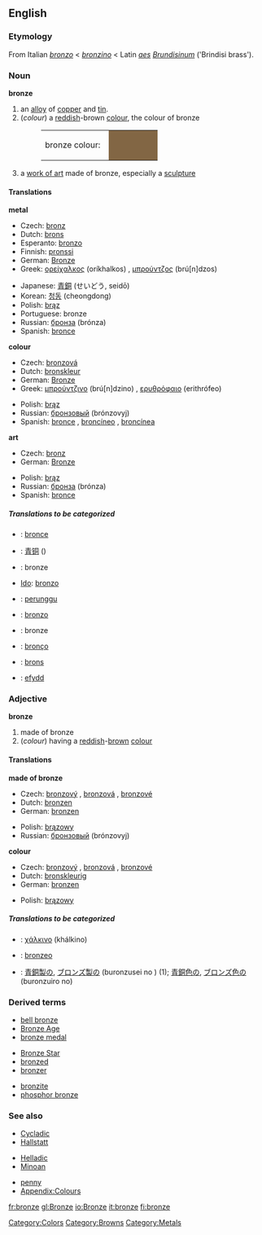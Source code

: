 {{wikipedia}}
==English==

===Etymology===
From Italian ''[[bronzo]]'' < ''[[bronzino]]'' < Latin ''[[aes]] [[Brundisinus|Brundisinum]]'' ('Brindisi brass').

===Noun===
'''bronze'''

#<!--DefA-->an [[alloy]] of [[copper]] and [[tin]].
#<!--DefB-->(''colour'') a [[red]]dish-brown [[color|colour]], the colour of bronze
#:<table><tr><td>bronze colour: &nbsp;</td><td bgcolor="#826644" width="80">&nbsp; </td></tr></table>
#<!--DefC-->a [[work of art]] made of bronze, especially a [[sculpture]]


====Translations====
<!--DefA-->'''metal'''
{{top}}
*Czech: [[bronz]] {{m}}
*Dutch: [[brons]] {{n}}
*Esperanto: [[bronzo]]
*Finnish: [[pronssi]]
*German: [[Bronze]] {{f}}
*Greek: [[ορείχαλκος]] (oríkhalkos) {{m}}, [[μπρούντζος]] (brú[n]dzos) {{m}}
{{mid}}
*Japanese: [[青銅]] (せいどう, seidō)
*Korean: [[청동]] (cheongdong)
*Polish: [[brąz]] {{m}}
*Portuguese: bronze {{m}}
*Russian: [[бронза]] (brónza) {{f}}
*Spanish: [[bronce]] {{m}}
{{bottom}}

<!--DefB-->'''colour'''
{{top}}
*Czech: [[bronzová]] {{f}}
*Dutch: [[bronskleur]] {{f}}
*German: [[Bronze]] {{f}}
*Greek: [[μπρούντζινο]] (brú[n]dzino) {{n}}, [[ερυθρόφαιο]] (erithrófeo) {{n}}
{{mid}}
*Polish: [[brąz]] {{m}}
*Russian: [[бронзовый]] (brónzovyj)
*Spanish: [[bronce]] {{m}}, [[broncíneo]] {{m}}, [[broncínea]] {{f}}
{{bottom}}

<!--DefC-->'''art'''
{{top}}
*Czech: [[bronz]] {{m}}
*German: [[Bronze]] {{f}}
{{mid}}
*Polish: [[brąz]] {{m}}
*Russian: [[бронза]] (brónza) {{f}}
*Spanish: [[bronce]] {{m}}
{{bottom}}

=====Translations to be categorized=====
{{checktrans}}
<!--Remove this section once all of the translations below have been moved into the tables above.-->
*{{ttbc|Asturian}}: [[bronce]]
*{{ttbc|Chinese}}: [[青铜]] ()
*{{ttbc|French}}: bronze
*[[Ido]]: [[bronzo]] {{m}}
*{{ttbc|Indonesian}}: [[perunggu]]
*{{ttbc|Italian}}: [[bronzo]]
*{{ttbc|Low Saxon}}: bronze
*{{ttbc|Portuguese}}: [[bronço]] {{m}}
*{{ttbc|Swedish}}: [[brons]]
*{{ttbc|Welsh}}: [[efydd]]

===Adjective===
'''bronze'''
#<!--DefD-->made of bronze
#<!--DefE-->(''colour'') having a [[reddish]]-[[brown]] [[colour]]

====Translations====

<!--DefD-->'''made of bronze'''
{{top}}
*Czech: [[bronzový]] {{m}}, [[bronzová]] {{f}}, [[bronzové]] {{n}}
*Dutch: [[bronzen]]
*German: [[bronzen]]
{{mid}}
*Polish: [[brązowy]]
*Russian: [[бронзовый]] (brónzovyj)
{{bottom}}

<!--DefE-->'''colour'''
{{top}}
*Czech: [[bronzový]] {{m}}, [[bronzová]] {{f}}, [[bronzové]] {{n}}
*Dutch: [[bronskleurig]]
*German: [[bronzen]]
{{mid}}
*Polish: [[brązowy]]
{{bottom}}

=====Translations to be categorized=====
{{checktrans}}
<!--Remove this section once all of the translations below have been moved into the tables above.-->
*{{ttbc|Greek}}: [[χάλκινο]] (khálkino) {{m}}
*{{ttbc|Italian}}: [[bronzeo]]
*{{ttbc|Japanese}}: [[青銅製]]の, [[ブロンズ製]]の (buronzusei no ) (1); [[青銅色]]の, [[ブロンズ色]]の (buronzuiro no)

===Derived terms===
{{top3}}
*[[bell bronze]]
*[[Bronze Age]]
*[[bronze medal]]
{{mid3}}
*[[Bronze Star]]
*[[bronzed]]
*[[bronzer]]
{{mid3}}
*[[bronzite]]
*[[phosphor bronze]]
{{bottom}}

===See also===
{{top3}}
*[[Cycladic]]
*[[Hallstatt]]
{{mid3}}
*[[Helladic]]
*[[Minoan]]
{{mid3}}
*[[penny]]
*[[Wiktionary_Appendix:Colours|Appendix:Colours]]
{{bottom}}

[[Category:Colors]]
[[Category:Browns]]
[[Category:Metals]]

[[fr:bronze]]
[[gl:Bronze]]
[[io:Bronze]]
[[it:bronze]]
[[fi:bronze]]